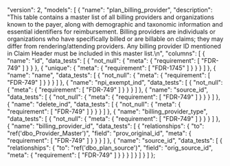   "version": 2,
  "models": [
    {
      "name": "plan_billing_provider",
      "description": "This table contains a master list of all billing providers and organizations known to the payer, along with demographic and taxonomic information and essential identifiers for reimbursement. Billing providers are individuals or organizations who have specifically billed or are billable on claims; they may differ from rendering/attending providers. Any billing provider ID mentioned in Claim Header must be included in this master list.\n",
      "columns": [
        {
          "name": "id",
          "data_tests": [
            {
              "not_null": {
                "meta": {
                  "requirement": [
                    "FDR-749"
                  ]
                }
              }
            },
            {
              "unique": {
                "meta": {
                  "requirement": [
                    "FDR-1745"
                  ]
                }
              }
            }
          ]
        },
        {
          "name": "name",
          "data_tests": [
            {
              "not_null": {
                "meta": {
                  "requirement": [
                    "FDR-749"
                  ]
                }
              }
            }
          ]
        },
        {
          "name": "npi_exempt_ind",
          "data_tests": [
            {
              "not_null": {
                "meta": {
                  "requirement": [
                    "FDR-749"
                  ]
                }
              }
            }
          ]
        },
        {
          "name": "source_id",
          "data_tests": [
            {
              "not_null": {
                "meta": {
                  "requirement": [
                    "FDR-749"
                  ]
                }
              }
            }
          ]
        },
        {
          "name": "delete_ind",
          "data_tests": [
            {
              "not_null": {
                "meta": {
                  "requirement": [
                    "FDR-749"
                  ]
                }
              }
            }
          ]
        },
        {
          "name": "billing_provider_type",
          "data_tests": [
            {
              "not_null": {
                "meta": {
                  "requirement": [
                    "FDR-749"
                  ]
                }
              }
            }
          ]
        },
        {
          "name": "billing_provider_id",
          "data_tests": [
            {
              "relationships": {
                "to": "ref('dbo_Provider_Master')",
                "field": "prov_original_id",
                "meta": {
                  "requirement": [
                    "FDR-749"
                  ]
                }
              }
            }
          ]
        },
        {
          "name": "source_id",
          "data_tests": [
            {
              "relationships": {
                "to": "ref('dbo_plan_source')",
                "field": "orig_source_id",
                "meta": {
                  "requirement": [
                    "FDR-749"
                  ]
                }
              }
            }
          ]
        }
      ]
    }
  ]
};
